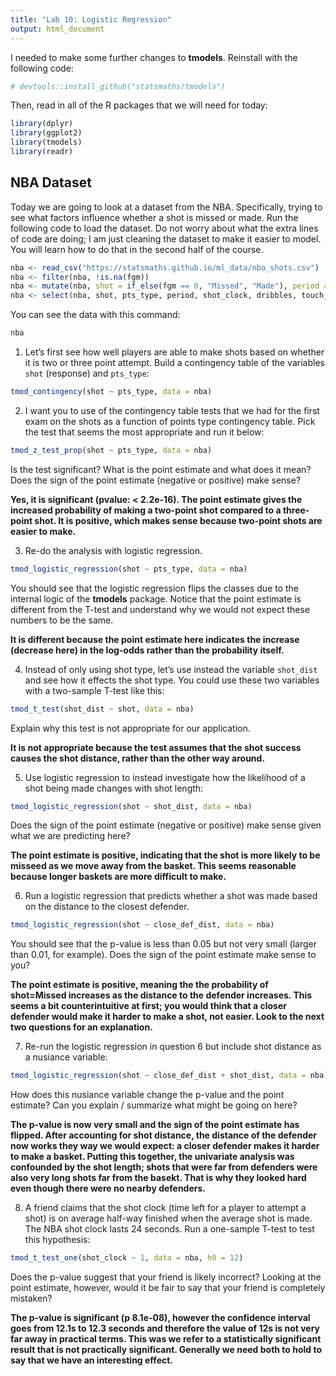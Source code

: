 ```yaml
---
title: "Lab 10: Logistic Regression"
output: html_document
---
```


I needed to make some further changes to **tmodels**. Reinstall with the
following code:

```r
# devtools::install_github("statsmaths/tmodels")
```

Then, read in all of the R packages that we will need for today:

```r
library(dplyr)
library(ggplot2)
library(tmodels)
library(readr)
```

## NBA Dataset

Today we are going to look at a dataset from the NBA. Specifically, trying to
see what factors influence whether a shot is missed or made. Run the following
code to load the dataset. Do not worry about what the extra lines of code are
doing; I am just cleaning the dataset to make it easier to model. You will learn
how to do that in the second half of the course.

```r
nba <- read_csv("https://statsmaths.github.io/ml_data/nba_shots.csv")
nba <- filter(nba, !is.na(fgm))
nba <- mutate(nba, shot = if_else(fgm == 0, "Missed", "Made"), period = sprintf("p%d", period), pts_type = if_else(pts_type == 2, "two", "three"))
nba <- select(nba, shot, pts_type, period, shot_clock, dribbles, touch_time, shot_dist, close_def_dist, shooter_height)
```

You can see the data with this command:

```r
nba
```

1. Let's first see how well players are able to make shots based on whether it is
two or three point attempt. Build a contingency table of the variables `shot` (response)
and `pts_type`:

```r
tmod_contingency(shot ~ pts_type, data = nba)
```

2. I want you to use of the contingency table tests that we had for the first exam on
the shots as a function of points type contingency table. Pick the test that seems
the most appropriate and run it below:

```r
tmod_z_test_prop(shot ~ pts_type, data = nba)
```

Is the test significant? What is the point estimate and what does it mean?
Does the sign of the point estimate (negative or positive) make sense?

**Yes, it is significant (pvalue: < 2.2e-16). The point estimate gives
the increased probability of making a two-point shot compared to a three-point
shot. It is positive, which makes sense because two-point shots are easier
to make.**

3. Re-do the analysis with logistic regression.

```r
tmod_logistic_regression(shot ~ pts_type, data = nba)
```

You should see that the logistic regression flips the classes due to the
internal logic of the **tmodels** package. Notice that the point estimate
is different from the T-test and understand why we would not expect these
numbers to be the same.

**It is different because the point estimate here indicates the increase
(decrease here) in the log-odds rather than the probability itself.**

4. Instead of only using shot type, let's use instead the variable `shot_dist`
and see how it effects the shot type. You could use these two variables with
a two-sample T-test like this:

```r
tmod_t_test(shot_dist ~ shot, data = nba)
```

Explain why this test is not appropriate for our application.

**It is not appropriate because the test assumes that the shot success causes
the shot distance, rather than the other way around.**

5. Use logistic regression to instead investigate how the likelihood of a shot
being made changes with shot length:

```r
tmod_logistic_regression(shot ~ shot_dist, data = nba)
```

Does the sign of the point estimate (negative or positive) make sense given what
we are predicting here?

**The point estimate is positive, indicating that the shot is more likely to be
misseed as we move away from the basket. This seems reasonable because longer
baskets are more difficult to make.**

6. Run a logistic regression that predicts whether a shot was made based on the
distance to the closest defender.

```r
tmod_logistic_regression(shot ~ close_def_dist, data = nba)
```

You should see that the p-value is less than 0.05 but not very small (larger
than 0.01, for example). Does the sign of the point estimate make sense to you?

**The point estimate is positive, meaning the the probability of shot=Missed
increases as the distance to the defender increases. This seems a bit counterintuitive
at first; you would think that a closer defender would make it harder to make a 
shot, not easier. Look to the next two questions for an explanation.**

7. Re-run the logistic regression in question 6 but include shot distance as a
nusiance variable:

```r
tmod_logistic_regression(shot ~ close_def_dist + shot_dist, data = nba)
```

How does this nusiance variable change the p-value and the point estimate?
Can you explain / summarize what might be going on here?

**The p-value is now very small and the sign of the point estimate has flipped.
After accounting for shot distance, the distance of the defender now works they
way we would expect: a closer defender makes it harder to make a basket. 
Putting this together, the univariate analysis was confounded by the shot length;
shots that were far from defenders were also very long shots far from the basekt.
That is why they looked hard even though there were no nearby defenders.**

8. A friend claims that the shot clock (time left for a player to
attempt a shot) is on average half-way finished when the average shot
is made. The NBA shot clock lasts 24 seconds. Run a one-sample T-test to
test this hypothesis:

```r
tmod_t_test_one(shot_clock ~ 1, data = nba, h0 = 12)
```

Does the p-value suggest that your friend is likely incorrect? Looking at
the point estimate, however, would it be fair to say that your friend is
completely mistaken?

**The p-value is significant (p 8.1e-08), however the confidence interval
goes from 12.1s to 12.3 seconds and therefore the value of 12s is not very
far away in practical terms. This was we refer to a statistically significant
result that is not practically significant. Generally we need both to hold
to say that we have an interesting effect.**




